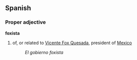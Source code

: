 ==Spanish==

===Proper adjective===
'''foxista'''
#of, or related to [[Vicente Fox Quesada]], president of [[Mexico]]
#:''El gobierno foxista''